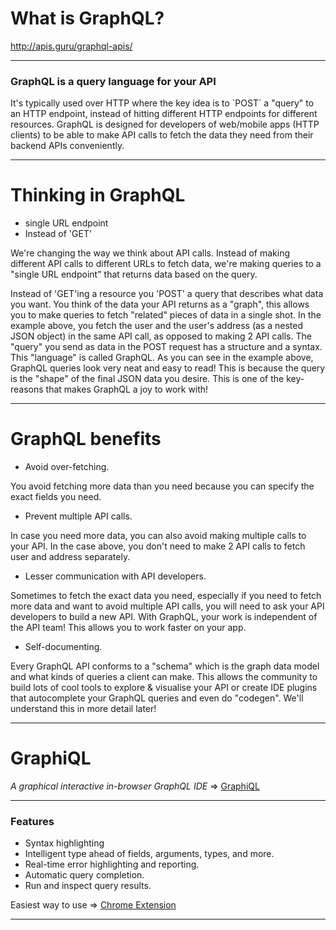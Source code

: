
# What is GraphQL?

<Notes>http://apis.guru/graphql-apis/</Notes>

---

### GraphQL is a query language for your API

<Notes>
    It's typically used over HTTP where the key idea is to `POST` a "query" to
    an HTTP endpoint, instead of hitting different HTTP endpoints for different
    resources. GraphQL is designed for developers of web/mobile apps (HTTP
    clients) to be able to make API calls to fetch the data they need from their
    backend APIs conveniently.
</Notes>

---

# Thinking in GraphQL

-   single URL endpoint
-   Instead of 'GET'

<Notes>
We're changing the way we think about API calls. Instead of making different API calls to different URLs to fetch data, we're making queries to a "single URL endpoint" that returns data based on the query.

Instead of 'GET'ing a resource you 'POST' a query that describes what data you want.
You think of the data your API returns as a "graph", this allows you to make queries to fetch "related" pieces of data in a single shot. In the example above, you fetch the user and the user's address (as a nested JSON object) in the same API call, as opposed to making 2 API calls.
The "query" you send as data in the POST request has a structure and a syntax. This "language" is called GraphQL.
As you can see in the example above, GraphQL queries look very neat and easy to read! This is because the query is the "shape" of the final JSON data you desire. This is one of the key-reasons that makes GraphQL a joy to work with!

</Notes>

---

# GraphQL benefits

-   Avoid over-fetching.

<Notes>
    You avoid fetching more data than you need because you can specify the exact
    fields you need.
</Notes>

-   Prevent multiple API calls.

<Notes>
    In case you need more data, you can also avoid making multiple calls to your
    API. In the case above, you don't need to make 2 API calls to fetch user and
    address separately.
</Notes>

-   Lesser communication with API developers.

<Notes>
    Sometimes to fetch the exact data you need, especially if you need to fetch
    more data and want to avoid multiple API calls, you will need to ask your
    API developers to build a new API. With GraphQL, your work is independent of
    the API team! This allows you to work faster on your app.
</Notes>

-   Self-documenting.

<Notes>
    Every GraphQL API conforms to a "schema" which is the graph data model and
    what kinds of queries a client can make. This allows the community to build
    lots of cool tools to explore &amp; visualise your API or create IDE plugins
    that autocomplete your GraphQL queries and even do "codegen". We'll
    understand this in more detail later!
</Notes>

---

# GraphiQL

_A graphical interactive in-browser GraphQL IDE_ => [GraphiQL](https://github.com/graphql/graphiql)

---

### Features

-   Syntax highlighting
-   Intelligent type ahead of fields, arguments, types, and more.
-   Real-time error highlighting and reporting.
-   Automatic query completion.
-   Run and inspect query results.

Easiest way to use => [Chrome Extension](https://chrome.google.com/webstore/detail/chromeiql/fkkiamalmpiidkljmicmjfbieiclmeij)

---

<GraphiQL fetcher={graphQLFetcher} />
